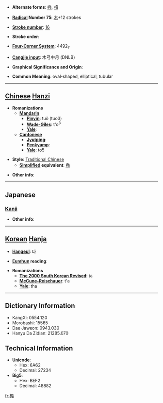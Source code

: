 * '''Alternate forms''': [[椭]], [[楕]]

* '''[[Wiktionary:Chinese radical index| Radical]] Number 75''': [[Wiktionary:Chinese radical index 木|木]]+12 strokes

* '''[[Wiktionary:Chinese total strokes index|Stroke number]]''': [[Wiktionary:Chinese total strokes index 16|16]]

* '''Stroke order''': 

* '''[[Wiktionary:Chinese four corner index|Four-Corner System]]''': 4492<sub>7</sub>

* '''[[Wiktionary:Chinese Cangjie index|Cangjie input]]''': 木弓中月 (DNLB)

* '''Graphical Significance and Origin''': 

* '''Common Meaning''': oval-shaped, elliptical, tubular

----

== [[Chinese]] [[Hanzi]] ==

* '''Romanizations'''
** '''[[Mandarin]]'''
*** '''[[Pinyin]]''': tuǒ (tuo3)
*** '''[[Wade-Giles]]''': t'o<sup>3</sup>
*** '''[[Yale]]''': 
** '''[[Cantonese]]'''
*** '''[[Jyutping]]''':
*** '''[[Penkyamp]]''': 
*** '''[[Yale]]''': to5

* '''Style''': [[Traditional Chinese]] 
** '''[[Simplified Chinese|Simplified]] equivalent''': [[椭]]

* '''Other info''': 

----

==Japanese==
===[[Kanji]]===
{{kanji|on readings=[[だ]] (da)|kun readings=[[こばんが]] (kobanga)}}

* '''Other info''':  

----

== [[Korean]] [[Hanja]] ==

* '''[[Hangeul]]''': 타

* '''[[Eumhun]] reading''': 

* '''Romanizations'''
** '''[[The 2000 South Korean Revised Romanization|The 2000 South Korean Revised]]''': ta
** '''[[McCune-Reischauer]]''': t'a
** '''[[Yale]]''': tha

----

== Dictionary Information ==

* KangXi: 0554.120
* Morobashi: 15565
* Dae Jaweon: 0943.030
* Hanyu Da Zidian: 21285.070

== Technical Information ==

* '''Unicode''':
** Hex: 6A62
** Decimal: 27234
* '''Big5''':
** Hex: BEF2
** Decimal: 48882

[[fr:橢]]